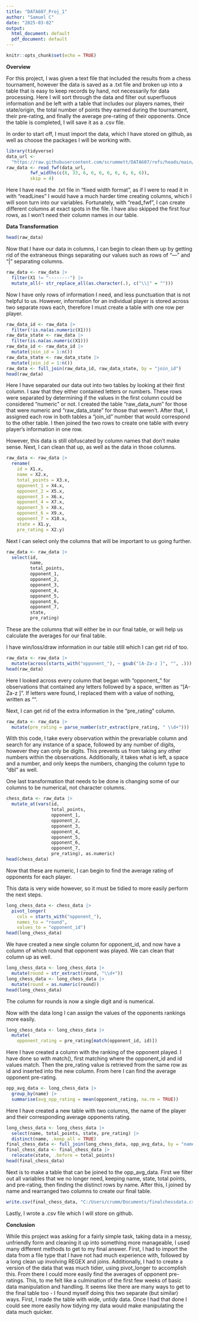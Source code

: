 ---
title: "DATA607_Proj_1"
author: "Samuel C"
date: "2025-03-02"
output:
  html_document: default
  pdf_document: default
---

```{r setup, include=FALSE}
knitr::opts_chunk$set(echo = TRUE)
```

**Overview**

For this project, I was given a text file that included the results from a chess tournament, however the data is saved as a .txt file and broken up into a table that is easy to keep records by hand, not necessarily for data processing. Here I will sort through the data and filter out superfluous information and be left with a table that includes our players names, their state/origin, the total number of points they earned during the tournament, their pre-rating, and finally the average pre-rating of their opponents. Once the table is completed, I will save it as a .csv file.

In order to start off, I must import the data, which I have stored on github, as well as choose the packages I will be working with.

```{r}
library(tidyverse)
data_url <- 
  "https://raw.githubusercontent.com/scrummett/DATA607/refs/heads/main/tournamentinfo.txt"
raw_data <- read_fwf(data_url,
         fwf_widths(c(8, 33, 6, 6, 6, 6, 6, 6, 6, 6)),
         skip = 4)
```

Here I have read the .txt file in "fixed width format", as if I were to read it in with "readLines" I would have a much harder time creating columns, which I will soon turn into our variables. Fortunately, with "read_fwf", I can create different columns at exact spots in the file. I have also skipped the first four rows, as I won't need their column names in our table.

**Data Transformation**

```{r}
head(raw_data)
```

Now that I have our data in columns, I can begin to clean them up by getting rid of the extraneous things separating our values such as rows of "---" and "\|" separating columns.

```{r}
raw_data <- raw_data |> 
  filter(X1 != "--------") |> 
  mutate_all(~ str_replace_all(as.character(.), c("\\|" = "")))
```

Now I have only rows of information I need, and less punctuation that is not helpful to us. However, information for an individual player is stored across two separate rows each, therefore I must create a table with one row per player.

```{r}
raw_data_id <- raw_data |> 
  filter(!is.na(as.numeric(X1)))
raw_data_state <- raw_data |> 
  filter(is.na(as.numeric(X1)))
raw_data_id <- raw_data_id |> 
  mutate(join_id = 1:n())
raw_data_state <- raw_data_state |> 
  mutate(join_id = 1:n())
raw_data <- full_join(raw_data_id, raw_data_state, by = "join_id")
head(raw_data)
```

Here I have separated our data out into two tables by looking at their first column. I saw that they either contained letters or numbers. These rows were separated by determining if the values in the first column could be considered "numeric" or not. I created the table "raw_data_num" for those that were numeric and "raw_data_state" for those that weren't. After that, I assigned each row in both tables a "join_id" number that would correspond to the other table. I then joined the two rows to create one table with every player's information in one row.

However, this data is still obfuscated by column names that don't make sense. Next, I can clean that up, as well as the data in those columns.

```{r}
raw_data <- raw_data |> 
  rename(
    id = X1.x,
    name = X2.x,
    total_points = X3.x,
    opponent_1 = X4.x,
    opponent_2 = X5.x,
    opponent_3 = X6.x,
    opponent_4 = X7.x,
    opponent_5 = X8.x,
    opponent_6 = X9.x,
    opponent_7 = X10.x,
    state = X1.y,
    pre_rating = X2.y)
```

Next I can select only the columns that will be important to us going further.

```{r}
raw_data <- raw_data |> 
  select(id,
         name,
         total_points,
         opponent_1,
         opponent_2,
         opponent_3,
         opponent_4,
         opponent_5,
         opponent_6,
         opponent_7,
         state,
         pre_rating)
```

These are the columns that will either be in our final table, or will help us calculate the averages for our final table.

I have win/loss/draw information in our table still which I can get rid of too.

```{r}
raw_data <- raw_data |> 
  mutate(across(starts_with("opponent_"), ~ gsub("[A-Za-z ]", "", .)))
head(raw_data)
```

Here I looked across every column that began with "opponent\_" for observations that contained any letters followed by a space, written as "[A-Za-z ]". If letters were found, I replaced them with a value of nothing, written as "".

Next, I can get rid of the extra information in the "pre_rating" column.

```{r}
raw_data <- raw_data |> 
  mutate(pre_rating = parse_number(str_extract(pre_rating, " \\d+")))
```

With this code, I take every observation within the prevariable column and search for any instance of a space, followed by any number of digits, however they can only be digits. This prevents us from taking any other numbers within the observations. Additionally, it takes what is left, a space and a number, and only keeps the numbers, changing the column type to "dbl" as well.

One last transformation that needs to be done is changing some of our columns to be numerical, not character columns.

```{r}
chess_data <- raw_data |> 
  mutate_at(vars(id,
                 total_points,
                 opponent_1,
                 opponent_2,
                 opponent_3,
                 opponent_4,
                 opponent_5,
                 opponent_6,
                 opponent_7,
                 pre_rating), as.numeric)
head(chess_data)
```

Now that these are numeric, I can begin to find the average rating of opponents for each player.

This data is very wide however, so it must be tidied to more easily perform the next steps.

```{r}
long_chess_data <- chess_data |> 
  pivot_longer(
    cols = starts_with("opponent_"),
    names_to = "round",
    values_to = "opponent_id")
head(long_chess_data)
```

We have created a new single column for opponent_id, and now have a column of which round that opponent was played. We can clean that column up as well.

```{r}
long_chess_data <- long_chess_data |> 
  mutate(round = str_extract(round, "\\d+"))
long_chess_data <- long_chess_data |> 
  mutate(round = as.numeric(round))
head(long_chess_data)            
```

The column for rounds is now a single digit and is numerical.

Now with the data long I can assign the values of the opponents rankings more easily.

```{r}
long_chess_data <- long_chess_data |> 
  mutate(
    opponent_rating = pre_rating[match(opponent_id, id)])
```

Here I have created a column with the ranking of the opponent played. I have done so with match(), first matching where the opponent_id and id values match. Then the pre_rating value is retrieved from the same row as id and inserted into the new column. From here I can find the average opponent pre-rating.

```{r}
opp_avg_data <- long_chess_data |> 
  group_by(name) |> 
  summarise(avg_opp_rating = mean(opponent_rating, na.rm = TRUE))
```

Here I have created a new table with two columns, the name of the player and their corresponding average opponents rating.

```{r}
long_chess_data <- long_chess_data |> 
  select(name, total_points, state, pre_rating) |> 
  distinct(name, .keep_all = TRUE) 
final_chess_data <- full_join(long_chess_data, opp_avg_data, by = "name")
final_chess_data <- final_chess_data |> 
  relocate(state, .before = total_points)
head(final_chess_data)
```

Next is to make a table that can be joined to the opp_avg_data. First we filter out all variables that we no longer need, keeping name, state, total points, and pre-rating, then finding the distinct rows by name. After this, I joined by name and rearranged two columns to create our final table.

```{r}
write.csv(final_chess_data, "C:/Users/crumm/Documents/finalchessdata.csv", row.names = FALSE)
```

Lastly, I wrote a .csv file which I will store on github.

**Conclusion**

While this project was asking for a fairly simple task, taking data in a messy, unfriendly form and cleaning it up into something more manageable, I used many different methods to get to my final answer. First, I had to import the data from a file type that I have not had much experience with, followed by a long clean up involving REGEX and joins. Additionally, I had to create a version of the data that was much tidier, using pivot_longer to accomplish this. From there I could more easily find the averages of opponent pre-ratings. This, to me felt like a culmination of the first few weeks of basic data manipulation and handling. It seems like there are many ways to get to the final table too - I found myself doing this two separate (but similar) ways. First, I made the table with wide, untidy data. Once I had that done I could see more easily how tidying my data would make manipulating the data much quicker.
